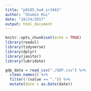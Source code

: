 ```yaml
---
title: "p8105_hw4_sr3461"
author: "Shumin Rui"
date: "10/24/2017"
output: html_document
---
```


```r
knitr::opts_chunk$set(echo = TRUE)
library(readxl)
library(tidyverse)
library(dplyr)
library(janitor)
library(lubridate)
```

```r
gdp_data = read_csv("./GDP.csv") %>% 
  clean_names() %>% 
  filter(!(value == ".")) %>% 
  mutate(date = as.Date(date))
```